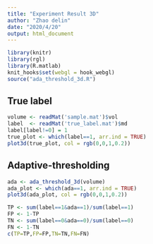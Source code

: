 ```yaml
---
title: "Experiment Result 3D"
author: "Zhao delin"
date: "2020/4/20"
output: html_document
---
```


```r
library(knitr)
library(rgl)
library(R.matlab)
knit_hooks$set(webgl = hook_webgl)
source("ada_threshold_3d.R")
```

## True label
```r
volume <- readMat('sample.mat')$vol
label  <- readMat('true_label.mat')$md
label[label!=0] = 1
true_plot <- which(label==1, arr.ind = TRUE)
plot3d(true_plot, col = rgb(0,0,1,0.2))
```

## Adaptive-thresholding
```r
ada <- ada_threshold_3d(volume)
ada_plot <- which(ada==1, arr.ind = TRUE)
plot3d(ada_plot, col = rgb(0,0,1,0.2))
```

```r
TP <- sum(label==1&ada==1)/sum(label==1)
FP <- 1-TP
TN <- sum(label==0&ada==0)/sum(label==0)
FN <- 1-TN
c(TP=TP,FP=FP,TN=TN,FN=FN)
```

